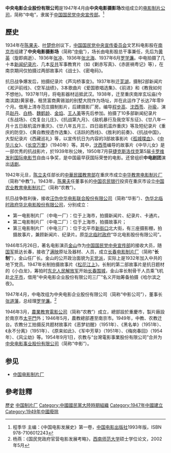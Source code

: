 {{Distinguish|中影公司}}
{{Infobox Company
| company_name = 中央电影企业股份有限公司
| company_logo = 
| caption =
| company_type = [[股份有限公司|非上市公司]]
| foundation   = 1947年4月
| location     = {{ROC}}<br/>[[南京市|南京市]] 
| zip_code     =  
| telephone_no =  
| key_people = 董事長：[[张道藩|张道藩]]
| industry   = 媒體業
| products   = 
| capital    =
| revenue    =
| operating_income =
| net_income       =
| num_employees    =
| parent = 
| subsid = 
| homepage =  
| footnotes =
}} 
'''中央电影企业股份有限公司'''是1947年4月由'''中央电影摄影场'''改组成立的[[电影|电影]][[制片公司|制片公司]]，简称“中电”，隶属于[[中国国民党中央宣传部|中国国民党中央宣传部]]。<ref>程季华 主编：《中国电影发展史》第一卷，[[中国电影出版社|中国电影出版社]]1993年版，ISBN 978-7106012243</ref>

== 歷史 == 
1934年在[[陳果夫|陈果夫]]、[[叶楚伧|叶楚伧]]创议下，[[中国国民党中央宣传委员会|中国国民党中央宣传委员会]]文艺科电影股在[[南京市|南京市]]组建了'''中央电影摄影场'''（简称“[[中电|中电]]”），场长由电影股总干事兼任，先后为[[黄英|黄英]]（旋即病逝）、1936年[[张冲_(1904年)|张冲]]、1936年[[张北海|张北海]]、1937年6月[[罗学濂|罗学濂]]。中电拍摄了几十本[[新闻|新闻]][[纪录片|纪录片]]、几本[[反共主義|反共]]军事教育片（如《剿赤写真》、《赤匪祸粤记》等），在南京期间仅拍摄过两部故事片《战士》、《密电码》。

抗日战争爆发后，拍摄纪录片《芦沟桥事变》。1937年秋迁[[芜湖|芜湖]]，摄制2部新闻片《淞沪前线》、《空军战绩》，3本歌曲片《爱国歌唱选集》、《前进》和《教我如何不想他》。1937年11月，将电影器材运抵武汉。1938年，迁至重庆南岸玄坛庙(今南滨路)黄家巷，租赁富商黄锡滋的别墅大院作为场址，并在此运作了长达7年零9个月。借用上清寺范庄摄制影片，后建摄影厂房。编导[[程步高|程步高]]、[[沈西苓|沈西苓]]、[[孙瑜_(导演)|孙瑜]]，演员[[赵丹|赵丹]]、[[白杨_(演员)|白杨]]、[[魏鹤龄|魏鹤龄]]、[[金焰|金焰]]、[[王人美|王人美]]等先后参加。拍摄了10多部新闻纪录片《东战场》、《克复台儿庄》、《抗战第九月》、《敌机暴行及我空军东征》、《廿八年一月十五日敌机滥炸重庆》、《廿八年五月三、四日敌机滥炸重庆》等及短纪录片《重庆的防空》、《黄自教授遗作选集》、《活跃的西线》、《胜利的前奏》、《抗战中国》，大型纪录片《西藏巡礼》等，以宣传抗日为内容的3部故事影片《[[孤城喋血|孤城喋血]]》、《[[中华儿女|中华儿女]]》、《[[长空万里|长空万里]]》（1940年）等。其中，[[沈西苓|沈西苓]]编导的故事片《中华儿女》是一部优秀的抗战影片，於1939年秋公映，1950年7月获[[捷克斯洛伐克|捷克斯洛伐克]]第5届[[卡罗维发利电影节|卡罗维发利国际电影节]]自由斗争奖，是中国最早获国际荣誉的电影。还曾组织'''中电剧团'''演出[[话剧|话剧]]。

1942年元旦，[[陈立夫|陈立夫]]任部长的[[中華民國教育部|中華民國教育部]]在重庆市成立[[中华教育电影制片厂|中华教育电影制片厂]]（简称“中教”）。1943年，[[陈果夫|陈果夫]]任董事长的[[中国农民银行|中国农民银行]]投资在重庆市设立[[中国农业教育电影制片厂|中国农业教育电影制片厂]]（简称“农教”）。

抗日战争胜利後，接收[[汪伪|汪伪]][[中华电影联合股份有限公司|中华电影联合股份有限公司]]（简称“华影”）、[[中華民國臨時政府_(1937年－1940年)|伪华北临时政府]][[华北电影股份有限公司|华北电影股份有限公司]]，分别成立：
*第一电影制片厂（中电一厂）：位于上海市，拍摄新闻片、纪录片、卡通片。
*第二电影制片厂（中电二厂）：位于上海市，拍摄故事片；
*第三电影制片厂（中电三厂）：位于北平市[[新街口_(北京)|新街口]]北大街，有三座摄影棚，拍摄故事片，兼顾新闻片、纪录片。原[[中華民國臨時政府_(1937年－1940年)|华北临时政府]]“华北电影股份有限公司”。
1946年5月26日，著名电影演员[[金山_(演员)|金山]]作为[[中国国民党中央宣传部|中国国民党中央宣传部]]的接收大员，随[[国军|国军]]抵达长春，接收了[[满映|满映]]原址及器材、人员，成立[[长春电影制片厂|长春电影制片厂]]（简称“'''长制'''”），金山任厂长。金山的公开政治面貌为[[无党派|无党派]]，实际上是1932年加入中共的地下党员。1947年长制拍摄故事片《[[松花江上|松花江上]]》。长制的第二部故事片是抗日题材的《小白龙》，筹拍时[[东北人民解放军|东北人民解放军]]开始[[长春围城|长春围城]]，金山率长制骨干人员乘飞机赴[[北平市|北平市]]，借用“中央电影企业股份有限公司三厂”名义开始筹备拍摄《哈尔滨之夜》。

1947年4月，中电改组为中央电影企业股份有限公司（简称“中影公司”），董事长[[张道藩|张道藩]]，总经理[[罗学濂|罗学濂]]。<ref>杨燕：《国民党政府官营电影发展考略》，[[西南师范大学|西南师范大学]]硕士学位论文，2002年5月</ref>

1946年3月，[[農業教育電影公司|農業教育電影公司]]（简称“农教”）成立，總部設於重慶市，製片廠設於南京市[[南京城墙|太平門]]外；1946年5月，農教總部遷至南京市。1949年，中教、农教迁台。农教分工拍摄反共题材故事片《恶梦初醒》（1951年）、《黑名单》（1951年）、《永不分离》（1951年）、《原来如此》、《军中芳草》（1951年）、《梅岗春回》（1954年）、《风尘劫》等。1954年9月1日，农教与“台灣電影事業股份有限公司”合并为[[中央电影事业股份有限公司|中央电影事业股份有限公司]]（简称“中影”）。

== 参见 ==
* [[中国电影制片厂|中国电影制片厂]]

== 參考註釋 ==
{{reflist}}
[[Category:中影公司|歷史]]
[[Category:中国制片厂|]]
[[Category:中國國民黨大陸時期組織|Category:中國國民黨大陸時期組織]]
[[Category:1947年中國建立|Category:1947年中國建立]]
[[Category:1949年中國廢除|Category:1949年中國廢除]]
